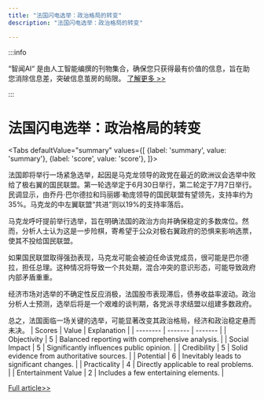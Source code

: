 ```yaml
---
title: "法国闪电选举：政治格局的转变"
description: "法国闪电选举：政治格局的转变"

---
```



:::info

“智闻AI“ 是由人工智能编撰的刊物集合，确保您只获得最有价值的信息，旨在助您消除信息差，突破信息茧房的局限。  [了解更多 >>](/)

:::

# 法国闪电选举：政治格局的转变


<Tabs
	defaultValue="summary"
	values={[
	{label: 'summary', value: 'summary'},
	{label: 'score', value: 'score'},
]}>
<TabItem value="summary">


法国即将举行一场紧急选举，起因是马克龙领导的政党在最近的欧洲议会选举中败给了极右翼的国民联盟。第一轮选举定于6月30日举行，第二轮定于7月7日举行。民调显示，由乔丹·巴尔德拉和玛丽娜·勒庞领导的国民联盟有望领先，支持率约为35%。马克龙的中左翼联盟“共进”则以19%的支持率落后。

马克龙呼吁提前举行选举，旨在明确法国的政治方向并确保稳定的多数席位。然而，分析人士认为这是一步险棋，寄希望于公众对极右翼政府的恐惧来影响选票，使其不投给国民联盟。

如果国民联盟取得强劲表现，马克龙可能会被迫任命该党成员，很可能是巴尔德拉，担任总理。这种情况将导致一个共处期，混合冲突的意识形态，可能导致政府内部矛盾重重。

经济市场对选举的不确定性反应消极，法国股市表现滞后，债券收益率波动。政治分析人士预测，选举后将是一个艰难的谈判期，各党派寻求结盟以组建多数政府。

总之，法国面临一场关键的选举，可能显著改变其政治格局，经济和政治稳定悬而未决。
</TabItem>
<TabItem value="score">
	| Scores     | Value   | Explanation |
	| -------- | ------- | ------- |
	| Objectivity  | 5    | Balanced reporting with comprehensive analysis.    |
	| Social Impact | 5     | Significantly influences public opinion.    |
	| Credibility    | 5    | Solid evidence from authoritative sources.    |
	| Potential    | 6    | Inevitably leads to significant changes.    |
	| Practicality    | 4    | Directly applicable to real problems.    |
	| Entertainment Value    | 2    | Includes a few entertaining elements.    |
</TabItem>
</Tabs>

[Full article>>](https://www.cnbc.com/2024/06/30/france-election-voters-head-to-the-polls-in-first-round-of-voting.html)

